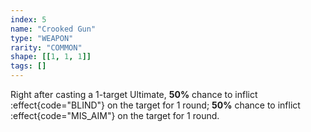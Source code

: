 ```yaml
---
index: 5
name: "Crooked Gun"
type: "WEAPON"
rarity: "COMMON"
shape: [[1, 1, 1]]
tags: []
---
```


Right after casting a 1-target Ultimate, **50%** chance to inflict :effect{code="BLIND"} on the target for 1 round; **50%** chance to inflict :effect{code="MIS_AIM"} on the target for 1 round.